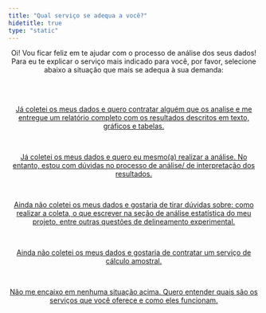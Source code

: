 ```yaml
---
title: "Qual serviço se adequa a você?"
hidetitle: true
type: "static"
---
```


<div class = "sobre row">
  
<center>
Oi! Vou ficar feliz em te ajudar com o processo de análise dos seus dados!
<br>
Para eu te explicar o serviço mais indicado para você, por favor, selecione abaixo a situação que mais se adequa à sua demanda:
</center>

<br><br>


<center>
<a href="https://fernandafperes.com.br/analise-dados" class="button">
Já coletei os meus dados e quero contratar alguém que os analise e me entregue um relatório completo com os resultados descritos em texto, gráficos e tabelas.
</a>
</center>


<br>

<center>
<a href="https://fernandafperes.com.br/consultoria" class="button">
Já coletei os meus dados e quero eu mesmo(a) realizar a análise. No entanto, estou com dúvidas no processo de análise/ de interpretação dos resultados.
</a>
</center>


<br>

<center>
<a href="https://fernandafperes.com.br/consultoria" class="button">
Ainda não coletei os meus dados e gostaria de tirar dúvidas sobre: como realizar a coleta, o que escrever na seção de análise estatística do meu projeto, entre outras questões de delineamento experimental.
</a>
</center>


<br>

<center>
<a href="https://fernandafperes.com.br/analise-dados" class="button">
Ainda não coletei os meus dados e gostaria de contratar um serviço de cálculo amostral.
</a>
</center>


<br>

<center>
<a href="https://fernandafperes.com.br/servicos" class="button">
Não me encaixo em nenhuma situação acima. Quero entender quais são os serviços que você oferece e como eles funcionam.
</a>
</center>


<br>
<br>
<br>

</div>

